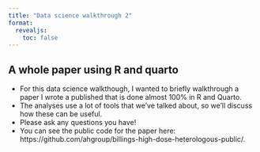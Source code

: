 ```yaml
---
title: "Data science walkthrough 2"
format:
  revealjs:
    toc: false
---
```


## A whole paper using R and quarto

- For this data science walkthough, I wanted to briefly walkthrough a paper I wrote a published that is done almost 100\% in R and Quarto.
- The analyses use a lot of tools that we've talked about, so we'll discuss how these can be useful.
- Please ask any questions you have!
- You can see the public code for the paper here: https://github.com/ahgroup/billings-high-dose-heterologous-public/.
